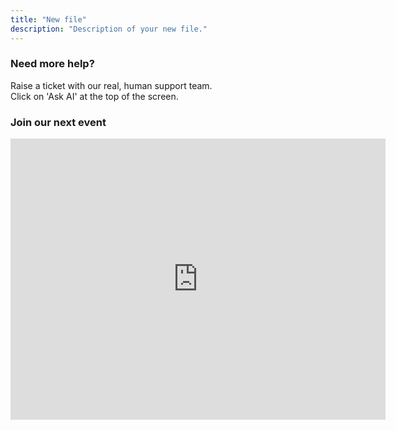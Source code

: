 ```yaml
---
title: "New file"
description: "Description of your new file."
---
```


### Need more help?

Raise a ticket with our real, human support team.\
Click on 'Ask AI' at the top of the screen.

### Join our next event

<iframe src="https://lu.ma/embed/calendar/cal-xF6gbpAtORmdJgX/events?lt=dark" width="600" height="450" frameBorder="0" style={{ border: "1px solid #bfcbda88", borderRadius: "4px" }} allowFullScreen aria-hidden="false" tabIndex="0"></iframe>